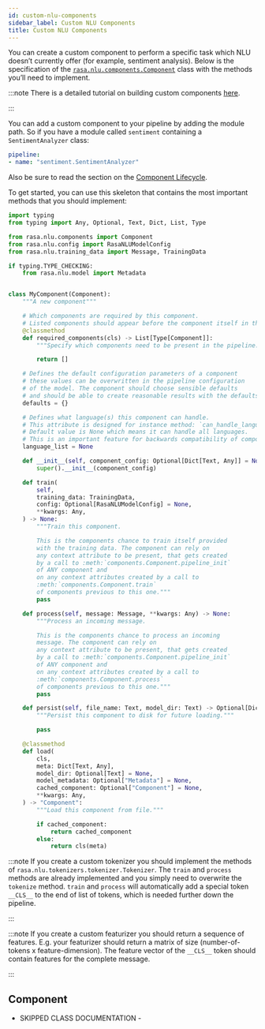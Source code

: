 ```yaml
---
id: custom-nlu-components
sidebar_label: Custom NLU Components
title: Custom NLU Components
---
```


You can create a custom component to perform a specific task which NLU doesn’t currently offer (for example, sentiment analysis).
Below is the specification of the [`rasa.nlu.components.Component`](/docs/api/custom-nlu-components#rasa.nlu.components.Component) class with the methods you’ll need to implement.

:::note
There is a detailed tutorial on building custom components [here](https://blog.rasa.com/enhancing-rasa-nlu-with-custom-components/).

:::

You can add a custom component to your pipeline by adding the module path.
So if you have a module called `sentiment`
containing a `SentimentAnalyzer` class:

```yaml
pipeline:
- name: "sentiment.SentimentAnalyzer"
```

Also be sure to read the section on the [Component Lifecycle](/docs/nlu/choosing-a-pipeline#component-lifecycle).

To get started, you can use this skeleton that contains the most important
methods that you should implement:

```python
import typing
from typing import Any, Optional, Text, Dict, List, Type

from rasa.nlu.components import Component
from rasa.nlu.config import RasaNLUModelConfig
from rasa.nlu.training_data import Message, TrainingData

if typing.TYPE_CHECKING:
    from rasa.nlu.model import Metadata


class MyComponent(Component):
    """A new component"""

    # Which components are required by this component.
    # Listed components should appear before the component itself in the pipeline.
    @classmethod
    def required_components(cls) -> List[Type[Component]]:
        """Specify which components need to be present in the pipeline."""

        return []

    # Defines the default configuration parameters of a component
    # these values can be overwritten in the pipeline configuration
    # of the model. The component should choose sensible defaults
    # and should be able to create reasonable results with the defaults.
    defaults = {}

    # Defines what language(s) this component can handle.
    # This attribute is designed for instance method: `can_handle_language`.
    # Default value is None which means it can handle all languages.
    # This is an important feature for backwards compatibility of components.
    language_list = None

    def __init__(self, component_config: Optional[Dict[Text, Any]] = None) -> None:
        super().__init__(component_config)

    def train(
        self,
        training_data: TrainingData,
        config: Optional[RasaNLUModelConfig] = None,
        **kwargs: Any,
    ) -> None:
        """Train this component.

        This is the components chance to train itself provided
        with the training data. The component can rely on
        any context attribute to be present, that gets created
        by a call to :meth:`components.Component.pipeline_init`
        of ANY component and
        on any context attributes created by a call to
        :meth:`components.Component.train`
        of components previous to this one."""
        pass

    def process(self, message: Message, **kwargs: Any) -> None:
        """Process an incoming message.

        This is the components chance to process an incoming
        message. The component can rely on
        any context attribute to be present, that gets created
        by a call to :meth:`components.Component.pipeline_init`
        of ANY component and
        on any context attributes created by a call to
        :meth:`components.Component.process`
        of components previous to this one."""
        pass

    def persist(self, file_name: Text, model_dir: Text) -> Optional[Dict[Text, Any]]:
        """Persist this component to disk for future loading."""

        pass

    @classmethod
    def load(
        cls,
        meta: Dict[Text, Any],
        model_dir: Optional[Text] = None,
        model_metadata: Optional["Metadata"] = None,
        cached_component: Optional["Component"] = None,
        **kwargs: Any,
    ) -> "Component":
        """Load this component from file."""

        if cached_component:
            return cached_component
        else:
            return cls(meta)
```

:::note
If you create a custom tokenizer you should implement the methods of `rasa.nlu.tokenizers.tokenizer.Tokenizer`.
The `train` and `process` methods are already implemented and you simply need to overwrite the `tokenize`
method. `train` and `process` will automatically add a special token `__CLS__` to the end of list of tokens,
which is needed further down the pipeline.

:::

:::note
If you create a custom featurizer you should return a sequence of features.
E.g. your featurizer should return a matrix of size (number-of-tokens x feature-dimension).
The feature vector of the `__CLS__` token should contain features for the complete message.

:::

## Component

- SKIPPED CLASS DOCUMENTATION -
